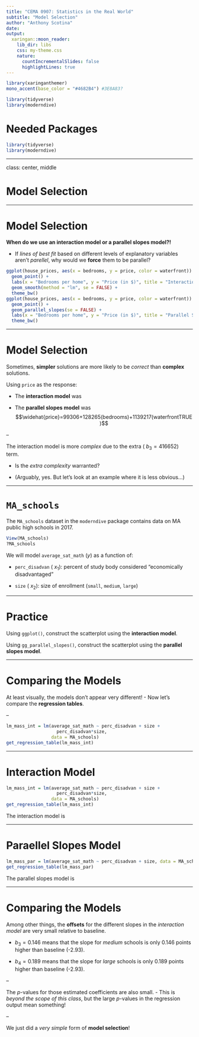 ```yaml
---
title: "CEMA 0907: Statistics in the Real World"
subtitle: "Model Selection"
author: "Anthony Scotina"
date: 
output:
  xaringan::moon_reader:
    lib_dir: libs
    css: my-theme.css
    nature:
      countIncrementalSlides: false
      highlightLines: true
---
```


```r
library(xaringanthemer)
mono_accent(base_color = "#4682B4") #3E8A83?
```

```r
library(tidyverse)
library(moderndive)
```

# Needed Packages

```r
library(tidyverse)
library(moderndive)
```

---

class: center, middle

# Model Selection

---

# Model Selection

**When do we use an interaction model or a parallel slopes model?!**

- If *lines of best fit* based on different levels of explanatory variables aren't *parellel*, why would we **force** them to be parallel?

```r
ggplot(house_prices, aes(x = bedrooms, y = price, color = waterfront)) + 
  geom_point() + 
  labs(x = "Bedrooms per home", y = "Price (in $)", title = "Interaction Model") + 
  geom_smooth(method = "lm", se = FALSE) +
  theme_bw()
ggplot(house_prices, aes(x = bedrooms, y = price, color = waterfront)) + 
  geom_point() + 
  geom_parallel_slopes(se = FALSE) +
  labs(x = "Bedrooms per home", y = "Price (in $)", title = "Parallel Slopes Model") + 
  theme_bw() 
```

---

# Model Selection

Sometimes, **simpler** solutions are more likely to be *correct* than **complex** solutions. 

Using `price` as the response:

- The **interaction model** was
\begin{align*}
\widehat{price}&=114143+123862(bedrooms)-236296(waterfrontTRUE)\\
&\ \ \ \ +416652(bedrooms:waterfrontTRUE)
\end{align*}

- The **parallel slopes model** was $$\widehat{price}=99306+128265(bedrooms)+1139217(waterfrontTRUE)$$

--

The interaction model is more *complex* due to the extra ( $b_{3}=416652$) term. 

- Is the *extra complexity* warranted?

- (Arguably, yes. But let's look at an example where it is less obvious...)

---

# `MA_schools`

The `MA_schools` dataset in the `moderndive` package contains data on MA public high schools in 2017. 

```r
View(MA_schools)
?MA_schools
```

We will model `average_sat_math` (*y*) as a function of:

- `perc_disadvan` ( $x_{1}$): percent of study body considered "economically disadvantaged"

- `size` ( $x_{2}$): size of enrollment (`small`, `medium`, `large`)

---

# Practice

Using `ggplot()`, construct the scatterplot using the **interaction model**. 

Using `gg_parallel_slopes()`, construct the scatterplot using the **parallel slopes model**. 

---

# Comparing the Models

At least visually, the models don't appear very different!
- Now let's compare the **regression tables**. 

--

```r
lm_mass_int = lm(average_sat_math ~ perc_disadvan + size + 
                   perc_disadvan*size, 
                 data = MA_schools)
get_regression_table(lm_mass_int)
```

---

# Interaction Model

```r
lm_mass_int = lm(average_sat_math ~ perc_disadvan + size + 
                   perc_disadvan*size, 
                 data = MA_schools)
get_regression_table(lm_mass_int)
```

The interaction model is 
\begin{align*}
  \widehat{avg.sat.math}&=594-2.93(perc.disadvan)-17.8(size:medium)\\
  & \ \ \ \ -13.3(size:large)+0.146(perc.disadvan*size:medium)\\
  & \ \ \ \ +0.189(perc.disadvan*size:large)
\end{align*}

---

# Paraellel Slopes Model

```r
lm_mass_par = lm(average_sat_math ~ perc_disadvan + size, data = MA_schools)
get_regression_table(lm_mass_par)
```

The parallel slopes model is 
\begin{align*}
  \widehat{avg.sat.math}&=594-2.78(perc.disadvan)\\
  &\ \ \ \ -11.9(size:medium)-6.36(size:large)
\end{align*}

---

# Comparing the Models

Among other things, the **offsets** for the different slopes in the *interaction model* are very small relative to baseline. 

- $b_{3}=0.146$ means that the slope for *medium* schools is only 0.146 points higher than baseline (-2.93). 

- $b_{4}=0.189$ means that the slope for *large* schools is only 0.189 points higher than baseline (-2.93). 

--

The *p*-values for those estimated coefficients are also small. 
- This is *beyond the scope of this class*, but the large *p*-values in the regression output mean something! 

--

We just did a *very simple* form of **model selection**!